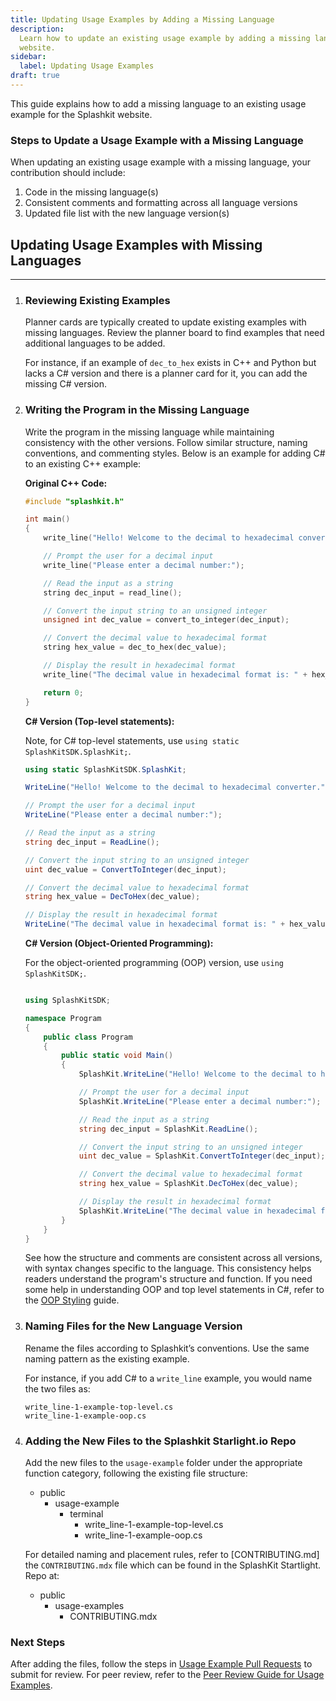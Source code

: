 ```yaml
---
title: Updating Usage Examples by Adding a Missing Language
description:
  Learn how to update an existing usage example by adding a missing language to the Splashkit
  website.
sidebar:
  label: Updating Usage Examples
draft: true
---
```



This guide explains how to add a missing language to an existing usage example for the Splashkit
website.

### Steps to Update a Usage Example with a Missing Language

When updating an existing usage example with a missing language, your contribution should include:

1. Code in the missing language(s)
2. Consistent comments and formatting across all language versions
3. Updated file list with the new language version(s)

## Updating Usage Examples with Missing Languages

---

<Steps>

1. ### Reviewing Existing Examples

   Planner cards are typically created to update existing examples with missing languages. Review
   the planner board to find examples that need additional languages to be added.

   For instance, if an example of `dec_to_hex` exists in C++ and Python but lacks a C# version and
   there is a planner card for it, you can add the missing C# version.

2. ### Writing the Program in the Missing Language

   Write the program in the missing language while maintaining consistency with the other versions.
   Follow similar structure, naming conventions, and commenting styles. Below is an example for
   adding C# to an existing C++ example:

   **Original C++ Code:**

   ```cpp
   #include "splashkit.h"

   int main()
   {
       write_line("Hello! Welcome to the decimal to hexadecimal converter.");

       // Prompt the user for a decimal input
       write_line("Please enter a decimal number:");

       // Read the input as a string
       string dec_input = read_line();

       // Convert the input string to an unsigned integer
       unsigned int dec_value = convert_to_integer(dec_input);

       // Convert the decimal value to hexadecimal format
       string hex_value = dec_to_hex(dec_value);

       // Display the result in hexadecimal format
       write_line("The decimal value in hexadecimal format is: " + hex_value);

       return 0;
   }
   ```

   **C# Version (Top-level statements):**

   Note, for C# top-level statements, use `using static SplashKitSDK.SplashKit;`.

   ```csharp
   using static SplashKitSDK.SplashKit;

   WriteLine("Hello! Welcome to the decimal to hexadecimal converter.");

   // Prompt the user for a decimal input
   WriteLine("Please enter a decimal number:");

   // Read the input as a string
   string dec_input = ReadLine();

   // Convert the input string to an unsigned integer
   uint dec_value = ConvertToInteger(dec_input);

   // Convert the decimal value to hexadecimal format
   string hex_value = DecToHex(dec_value);

   // Display the result in hexadecimal format
   WriteLine("The decimal value in hexadecimal format is: " + hex_value);
   ```

   **C# Version (Object-Oriented Programming):**

   For the object-oriented programming (OOP) version, use `using SplashKitSDK;`.

   ```csharp

   using SplashKitSDK;

   namespace Program
   {
       public class Program
       {
           public static void Main()
           {
               SplashKit.WriteLine("Hello! Welcome to the decimal to hexadecimal converter.");

               // Prompt the user for a decimal input
               SplashKit.WriteLine("Please enter a decimal number:");

               // Read the input as a string
               string dec_input = SplashKit.ReadLine();

               // Convert the input string to an unsigned integer
               uint dec_value = SplashKit.ConvertToInteger(dec_input);

               // Convert the decimal value to hexadecimal format
               string hex_value = SplashKit.DecToHex(dec_value);

               // Display the result in hexadecimal format
               SplashKit.WriteLine("The decimal value in hexadecimal format is: " + hex_value);
           }
       }
   }

   ```

   See how the structure and comments are consistent across all versions, with syntax changes
   specific to the language. This consistency helps readers understand the program's structure and
   function. If you need some help in understanding OOP and top level statements in C#, refer to the
   [OOP Styling](/products/splashkit/splashkit-website/tutorials-documentation/04-oop-styling)
   guide.

3. ### Naming Files for the New Language Version

   Rename the files according to Splashkit’s conventions. Use the same naming pattern as the
   existing example.

   For instance, if you add C# to a `write_line` example, you would name the two files as:

   ```plaintext
   write_line-1-example-top-level.cs
   write_line-1-example-oop.cs
   ```

4. ### Adding the New Files to the Splashkit Starlight.io Repo

   Add the new files to the `usage-example` folder under the appropriate function category,
   following the existing file structure:

   <FileTree>

   - public
     - usage-example
       - terminal
         - write_line-1-example-top-level.cs
         - write_line-1-example-oop.cs

   </FileTree>

   For detailed naming and placement rules, refer to [CONTRIBUTING.md] the `CONTRIBUTING.mdx` file
   which can be found in the SplashKit Startlight. Repo at:

   <FileTree>

   - public
     - usage-examples
       - CONTRIBUTING.mdx

   </FileTree>

</Steps>

### Next Steps

After adding the files, follow the steps in
[Usage Example Pull Requests](/products/splashkit/splashkit-website/usage-examples/03-usage-pull-request)
to submit for review. For peer review, refer to the
[Peer Review Guide for Usage Examples](/products/splashkit/splashkit-website/usage-examples/04-usage-peer-review).
